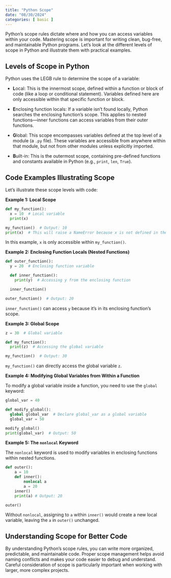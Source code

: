 ```yaml
---
title: "Python Scope"
date: "08/30/2024"
categories: [ basic ]
---
```



Python's scope rules dictate where and how you can access variables within your code. Mastering scope is important for writing clean, bug-free, and maintainable Python programs. Let's look at the different levels of scope in Python and illustrate them with practical examples.


## Levels of Scope in Python

Python uses the LEGB rule to determine the scope of a variable:

* **L**ocal: This is the innermost scope, defined within a function or block of code (like a loop or conditional statement).  Variables defined here are only accessible within that specific function or block.

* **E**nclosing function locals: If a variable isn't found locally, Python searches the enclosing function's scope. This applies to nested functions—inner functions can access variables from their outer functions.

* **G**lobal: This scope encompasses variables defined at the top level of a module (a `.py` file).  These variables are accessible from anywhere within that module, but not from other modules unless explicitly imported.

* **B**uilt-in: This is the outermost scope, containing pre-defined functions and constants available in Python (e.g., `print`, `len`, `True`).


## Code Examples Illustrating Scope

Let's illustrate these scope levels with code:

**Example 1: Local Scope**

```python
def my_function():
  x = 10  # Local variable
  print(x)

my_function()  # Output: 10
print(x)  # This will raise a NameError because x is not defined in the global scope
```

In this example, `x` is only accessible within `my_function()`.


**Example 2: Enclosing Function Locals (Nested Functions)**

```python
def outer_function():
  y = 20  # Enclosing function variable

  def inner_function():
    print(y)  # Accessing y from the enclosing function

  inner_function()

outer_function()  # Output: 20
```

`inner_function()` can access `y` because it's in its enclosing function's scope.


**Example 3: Global Scope**

```python
z = 30  # Global variable

def my_function():
  print(z)  # Accessing the global variable

my_function()  # Output: 30
```

`my_function()` can directly access the global variable `z`.


**Example 4: Modifying Global Variables from Within a Function**

To modify a global variable inside a function, you need to use the `global` keyword:

```python
global_var = 40

def modify_global():
  global global_var  # Declare global_var as a global variable
  global_var = 50

modify_global()
print(global_var)  # Output: 50
```


**Example 5: The `nonlocal` Keyword**

The `nonlocal` keyword is used to modify variables in enclosing functions within nested functions.

```python
def outer():
    a = 10
    def inner():
        nonlocal a
        a = 20
    inner()
    print(a) # Output: 20

outer()
```

Without `nonlocal`, assigning to `a` within `inner()` would create a new local variable, leaving the `a` in `outer()` unchanged.


##  Understanding Scope for Better Code

By understanding Python's scope rules, you can write more organized, predictable, and maintainable code.  Proper scope management helps avoid naming conflicts and makes your code easier to debug and understand.  Careful consideration of scope is particularly important when working with larger, more complex projects.

